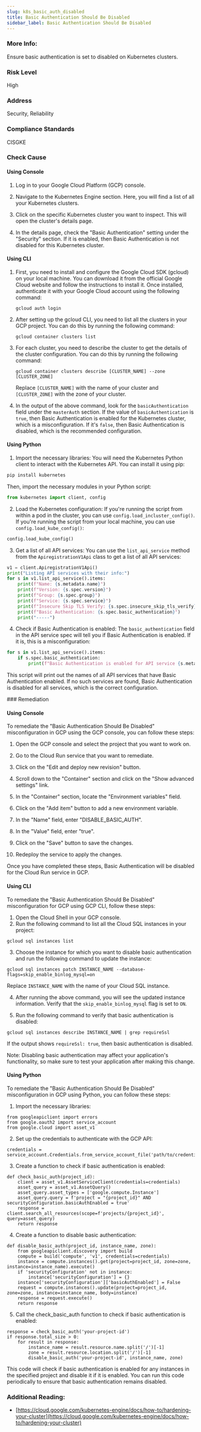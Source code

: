 ```yaml
---
slug: k8s_basic_auth_disabled
title: Basic Authentication Should Be Disabled
sidebar_label: Basic Authentication Should Be Disabled
---
```


### More Info:

Ensure basic authentication is set to disabled on Kubernetes clusters.

### Risk Level

High

### Address

Security, Reliability

### Compliance Standards

CISGKE



<Tabs><Tab title='Cause'>
### Check Cause

#### Using Console

1. Log in to your Google Cloud Platform (GCP) console.

2. Navigate to the Kubernetes Engine section. Here, you will find a list of all your Kubernetes clusters.

3. Click on the specific Kubernetes cluster you want to inspect. This will open the cluster's details page.

4. In the details page, check the "Basic Authentication" setting under the "Security" section. If it is enabled, then Basic Authentication is not disabled for this Kubernetes cluster.

#### Using CLI

1. First, you need to install and configure the Google Cloud SDK (gcloud) on your local machine. You can download it from the official Google Cloud website and follow the instructions to install it. Once installed, authenticate it with your Google Cloud account using the following command:

   ```
   gcloud auth login
   ```

2. After setting up the gcloud CLI, you need to list all the clusters in your GCP project. You can do this by running the following command:

   ```
   gcloud container clusters list
   ```

3. For each cluster, you need to describe the cluster to get the details of the cluster configuration. You can do this by running the following command:

   ```
   gcloud container clusters describe [CLUSTER_NAME] --zone [CLUSTER_ZONE]
   ```

   Replace `[CLUSTER_NAME]` with the name of your cluster and `[CLUSTER_ZONE]` with the zone of your cluster.

4. In the output of the above command, look for the `basicAuthentication` field under the `masterAuth` section. If the value of `basicAuthentication` is `true`, then Basic Authentication is enabled for the Kubernetes cluster, which is a misconfiguration. If it's `false`, then Basic Authentication is disabled, which is the recommended configuration.

#### Using Python

1. Import the necessary libraries: You will need the Kubernetes Python client to interact with the Kubernetes API. You can install it using pip:

```python
pip install kubernetes
```

Then, import the necessary modules in your Python script:

```python
from kubernetes import client, config
```

2. Load the Kubernetes configuration: If you're running the script from within a pod in the cluster, you can use `config.load_incluster_config()`. If you're running the script from your local machine, you can use `config.load_kube_config()`:

```python
config.load_kube_config()
```

3. Get a list of all API services: You can use the `list_api_service` method from the `ApiregistrationV1Api` class to get a list of all API services:

```python
v1 = client.ApiregistrationV1Api()
print("Listing API services with their info:")
for s in v1.list_api_service().items:
    print(f"Name: {s.metadata.name}")
    print(f"Version: {s.spec.version}")
    print(f"Group: {s.spec.group}")
    print(f"Service: {s.spec.service}")
    print(f"Insecure Skip TLS Verify: {s.spec.insecure_skip_tls_verify}")
    print(f"Basic Authentication: {s.spec.basic_authentication}")
    print("-----")
```

4. Check if Basic Authentication is enabled: The `basic_authentication` field in the API service spec will tell you if Basic Authentication is enabled. If it is, this is a misconfiguration:

```python
for s in v1.list_api_service().items:
    if s.spec.basic_authentication:
        print(f"Basic Authentication is enabled for API service {s.metadata.name}")
```

This script will print out the names of all API services that have Basic Authentication enabled. If no such services are found, Basic Authentication is disabled for all services, which is the correct configuration.

</Tab>


<Tab title='Remediation'>
### Remediation

#### Using Console

To remediate the "Basic Authentication Should Be Disabled" misconfiguration in GCP using the GCP console, you can follow these steps:

1. Open the GCP console and select the project that you want to work on.

2. Go to the Cloud Run service that you want to remediate.

3. Click on the "Edit and deploy new revision" button.

4. Scroll down to the "Container" section and click on the "Show advanced settings" link.

5. In the "Container" section, locate the "Environment variables" field.

6. Click on the "Add item" button to add a new environment variable.

7. In the "Name" field, enter "DISABLE_BASIC_AUTH".

8. In the "Value" field, enter "true".

9. Click on the "Save" button to save the changes.

10. Redeploy the service to apply the changes.

Once you have completed these steps, Basic Authentication will be disabled for the Cloud Run service in GCP.

#### Using CLI

To remediate the "Basic Authentication Should Be Disabled" misconfiguration for GCP using GCP CLI, follow these steps:

1. Open the Cloud Shell in your GCP console.
2. Run the following command to list all the Cloud SQL instances in your project:

```
gcloud sql instances list
```

3. Choose the instance for which you want to disable basic authentication and run the following command to update the instance:

```
gcloud sql instances patch INSTANCE_NAME --database-flags=skip_enable_binlog_mysql=on
```

Replace `INSTANCE_NAME` with the name of your Cloud SQL instance.

4. After running the above command, you will see the updated instance information. Verify that the `skip_enable_binlog_mysql` flag is set to `ON`.

5. Run the following command to verify that basic authentication is disabled:

```
gcloud sql instances describe INSTANCE_NAME | grep requireSsl
```

If the output shows `requireSsl: true`, then basic authentication is disabled.

Note: Disabling basic authentication may affect your application's functionality, so make sure to test your application after making this change.

#### Using Python

To remediate the "Basic Authentication Should Be Disabled" misconfiguration in GCP using Python, you can follow these steps:

1. Import the necessary libraries:

```
from googleapiclient import errors
from google.oauth2 import service_account
from google.cloud import asset_v1
```

2. Set up the credentials to authenticate with the GCP API:

```
credentials = service_account.Credentials.from_service_account_file('path/to/credentials.json')
```

3. Create a function to check if basic authentication is enabled:

```
def check_basic_auth(project_id):
    client = asset_v1.AssetServiceClient(credentials=credentials)
    asset_query = asset_v1.AssetQuery()
    asset_query.asset_types = ['google.compute.Instance']
    asset_query.query = f'project = "{project_id}" AND securityConfiguration.basicAuthEnabled = true'
    response = client.search_all_resources(scope=f'projects/{project_id}', query=asset_query)
    return response
```

4. Create a function to disable basic authentication:

```
def disable_basic_auth(project_id, instance_name, zone):
    from googleapiclient.discovery import build
    compute = build('compute', 'v1', credentials=credentials)
    instance = compute.instances().get(project=project_id, zone=zone, instance=instance_name).execute()
    if 'securityConfiguration' not in instance:
        instance['securityConfiguration'] = {}
    instance['securityConfiguration']['basicAuthEnabled'] = False
    request = compute.instances().update(project=project_id, zone=zone, instance=instance_name, body=instance)
    response = request.execute()
    return response
```

5. Call the check_basic_auth function to check if basic authentication is enabled:

```
response = check_basic_auth('your-project-id')
if response.total_size > 0:
    for result in response:
        instance_name = result.resource.name.split('/')[-1]
        zone = result.resource.location.split('/')[-1]
        disable_basic_auth('your-project-id', instance_name, zone)
```

This code will check if basic authentication is enabled for any instances in the specified project and disable it if it is enabled. You can run this code periodically to ensure that basic authentication remains disabled.


### Additional Reading:

- [https://cloud.google.com/kubernetes-engine/docs/how-to/hardening-your-cluster](https://cloud.google.com/kubernetes-engine/docs/how-to/hardening-your-cluster) 


</Tab>
</Tabs>